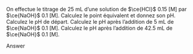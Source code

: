 ::: {.Exercise data-latex=""}

On effectue le titrage de 25 mL d’une solution de $\ce{HCl}$ 0.15 [M] par $\ce{NaOH}$ 0.1 [M]. Calculez le point équivalent et donnez son pH.
\vspace{\stretch{1}}
Calculez le pH de départ.
\vspace{\stretch{1}}
Calculez le pH après l’addition de 5 mL de $\ce{NaOH}$ 0.1 [M].
\vspace{\stretch{1}}
Calculez le pH après l’addition de 42.5 mL de $\ce{NaOH}$ 0.1 [M].
\vspace{\stretch{1}}

:::

::: {.Answer data-latex=""}

Answer

:::
